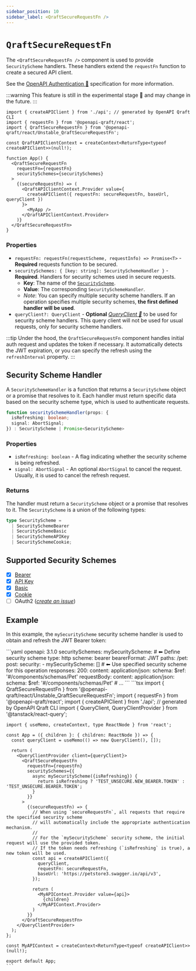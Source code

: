 ```yaml
---
sidebar_position: 10
sidebar_label: <QraftSecureRequestFn />
---
```



# `QraftSecureRequestFn`

The `<QraftSecureRequestFn />` component is used to provide `SecurityScheme` handlers.
These handlers extend the `requestFn` function to create a secured API client.

See the [OpenAPI Authentication 🔗](https://swagger.io/docs/specification/authentication/) specification for more information.

:::warning
This feature is still in the experimental stage 🧪 and may change in the future.
:::

```tsx
import { createAPIClient } from './api'; // generated by OpenAPI Qraft CLI
import { requestFn } from '@openapi-qraft/react';
import { QraftSecureRequestFn } from '@openapi-qraft/react/Unstable_QraftSecureRequestFn';

const QraftAPIClientContext = createContext<ReturnType<typeof createAPIClient>>(null!);

function App() {
  <QraftSecureRequestFn
    requestFn={requestFn}
    securitySchemes={securitySchemes}
  >
    {(secureRequestFn) => (
      <QraftAPIClientContext.Provider value={
        createAPIClient({ requestFn: secureRequestFn, baseUrl, queryClient })
      }>
        <MyApp />
      </QraftAPIClientContext.Provider>
    )}
  </QraftSecureRequestFn>
}
```

### Properties
- `requestFn: requestFn(requestScheme, requestInfo) => Promise<T>` - **Required** requests function to be secured.
- `securitySchemes: { [key: string]: SecuritySchemeHandler }` - **Required**. Handlers for security schemes used in secure requests.
  - **Key**: The name of the [`SecurityScheme`](https://swagger.io/docs/specification/authentication/).
  - **Value**: The corresponding `SecuritySchemeHandler`.
  - _Note_: You can specify multiple security scheme handlers. If an operation specifies multiple security schemes, **the first defined handler will be used**.
- `queryClient?: QueryClient` - **Optional** [_QueryClient 🌴_](https://tanstack.com/query/latest/docs/reference/QueryClient)
  to be used for security scheme handlers.
  This query client will not be used for usual requests, only for security scheme handlers.

:::tip
Under the hood, the `QraftSecureRequestFn` component handles initial auth request and updates the token if necessary.
It automatically detects the JWT expiration, or you can specify the refresh using the `refreshInterval` property.
:::

## Security Scheme Handler

A `SecuritySchemeHandler` is a function that returns a `SecurityScheme` object or a promise that resolves to it.
Each handler must return specific data based on the security scheme type, which is used to authenticate requests.

```ts
function securitySchemeHandler(props: {
  isRefreshing: boolean;
  signal: AbortSignal;
}) : SecurityScheme | Promise<SecurityScheme>
```

### Properties
- `isRefreshing: boolean` - A flag indicating whether the security scheme is being refreshed.
- `signal: AbortSignal` - An optional `AbortSignal` to cancel the request. Usually, it is used to cancel the refresh request.

### Returns

The handler must return a `SecurityScheme` object or a promise that resolves to it.
The `SecurityScheme` is a union of the following types:

```ts
type SecurityScheme =
  | SecuritySchemeBearer
  | SecuritySchemeBasic
  | SecuritySchemeAPIKey
  | SecuritySchemeCookie;
```

## Supported Security Schemes

- [x] [Bearer](/authorization/bearer-authentication.mdx)
- [x] [API Key](/authorization/api-key-authentication.mdx)
- [x] [Basic](/authorization/basic-authentication.mdx)
- [x] [Cookie](/authorization/cookie-authentication.mdx)
- [ ] OAuth2 (_[create an issue](https://github.com/OpenAPI-Qraft/openapi-qraft/issues/new)_)

## Example

In this example, the `mySecurityScheme` security scheme handler is used to obtain and refresh the JWT Bearer token:

<Tabs>
  <TabItem value="1. Open API Document">
    ```yaml
    openapi: 3.1.0
    securitySchemes:
      mySecurityScheme: # ⬅︎ Define security scheme
        type: http
        scheme: bearer
        bearerFormat: JWT
    paths:
      /pet:
        post:
          security:
            - mySecurityScheme: [] # ⬅︎ Use specified security scheme for this operation
          responses:
            200:
              content:
                application/json:
                  schema:
                    $ref: '#/components/schemas/Pet'
          requestBody:
            content:
              application/json:
                schema:
                  $ref: '#/components/schemas/Pet'
    # ...
    ```
  </TabItem>
  <TabItem value="2. React" default>
    ```tsx
    import { QraftSecureRequestFn } from '@openapi-qraft/react/Unstable_QraftSecureRequestFn';
    import { requestFn } from '@openapi-qraft/react';
    import { createAPIClient } from './api'; // generated by OpenAPI Qraft CLI
    import { QueryClient, QueryClientProvider } from '@tanstack/react-query';

    import { useMemo, createContext, type ReactNode } from 'react';

    const App = ({ children }: { children: ReactNode }) => {
      const queryClient = useMemo(() => new QueryClient(), []);

      return (
        <QueryClientProvider client={queryClient}>
          <QraftSecureRequestFn
            requestFn={requestFn}
            securitySchemes={{
              async mySecurityScheme({isRefreshing}) {
                return isRefreshing ? 'TEST_UNSECURE.NEW_BEARER.TOKEN' : 'TEST_UNSECURE.BEARER.TOKEN';
              }
            }}
          >
            {(secureRequestFn) => {
              // When using `secureRequestFn`, all requests that require the specified security scheme
              // will automatically include the appropriate authentication mechanism.
              //
              // For the `mySecurityScheme` security scheme, the initial request will use the provided token.
              // If the token needs refreshing (`isRefreshing` is true), a new token will be used.
              const api = createAPIClient({
                queryClient,
                requestFn: secureRequestFn,
                baseUrl: 'https://petstore3.swagger.io/api/v3',
              });

              return (
                <MyAPIContext.Provider value={api}>
                  {children}
                </MyAPIContext.Provider>
              )
            }}
          </QraftSecureRequestFn>
        </QueryClientProvider>
      );
    };

    const MyAPIContext = createContext<ReturnType<typeof createAPIClient>>(null!);

    export default App;
    ```
  </TabItem>
</Tabs>
